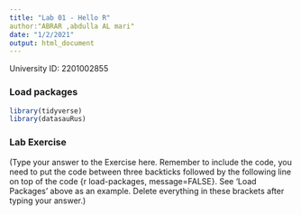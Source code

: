 ```yaml
---
title: "Lab 01 - Hello R"
author:"ABRAR ,abdulla AL mari" 
date: "1/2/2021"
output: html_document
---
```


University ID: 2201002855

### Load packages

```r
library(tidyverse) 
library(datasauRus)
```


### Lab Exercise

(Type your answer to the Exercise here. Remember to include the code, you need to put the code between three backticks followed by the following line on top of the code {r load-packages, message=FALSE}. See 'Load Packages' above as an example. Delete everything in these brackets after typing your answer.)